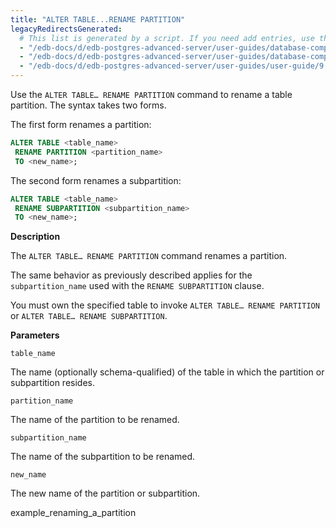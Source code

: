```yaml
---
title: "ALTER TABLE...RENAME PARTITION"
legacyRedirectsGenerated:
  # This list is generated by a script. If you need add entries, use the `legacyRedirects` key.
  - "/edb-docs/d/edb-postgres-advanced-server/user-guides/database-compatibility-for-oracle-developers-guide/9.6/Database_Compatibility_for_Oracle_Developers_Guide_v9.6.1.111.html"
  - "/edb-docs/d/edb-postgres-advanced-server/user-guides/database-compatibility-for-oracle-developers-guide/9.5/Database_Compatibility_for_Oracle_Developers_Guide.1.336.html"
  - "/edb-docs/d/edb-postgres-advanced-server/user-guides/user-guide/9.5/EDB_Postgres_Enterprise_Guide.1.060.html"
---
```


<div id="alter_table_rename_partition" class="registered_link"></div>

Use the `ALTER TABLE… RENAME PARTITION` command to rename a table partition. The syntax takes two forms.

The first form renames a partition:

```sql
ALTER TABLE <table_name>
 RENAME PARTITION <partition_name>
 TO <new_name>;
```

The second form renames a subpartition:

```sql
ALTER TABLE <table_name>
 RENAME SUBPARTITION <subpartition_name>
 TO <new_name>;
```

**Description**

The `ALTER TABLE… RENAME PARTITION` command renames a partition.

The same behavior as previously described applies for the `subpartition_name` used with the `RENAME SUBPARTITION` clause.

You must own the specified table to invoke `ALTER TABLE… RENAME PARTITION` or `ALTER TABLE… RENAME SUBPARTITION`.

**Parameters**

`table_name`

 The name (optionally schema-qualified) of the table in which the partition or subpartition resides.

`partition_name`

 The name of the partition to be renamed.

`subpartition_name`

 The name of the subpartition to be renamed.

`new_name`

 The new name of the partition or subpartition.

<div class="toctree" maxdepth="3">

example_renaming_a_partition

</div>
